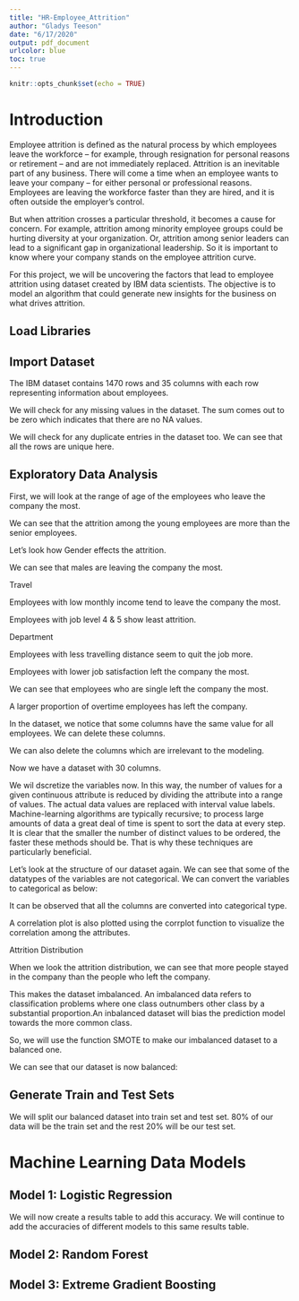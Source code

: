 ```yaml
---
title: "HR-Employee_Attrition"
author: "Gladys Teeson"
date: "6/17/2020"
output: pdf_document
urlcolor: blue
toc: true
---
```


```r
knitr::opts_chunk$set(echo = TRUE)
```

# Introduction

Employee attrition is defined as the natural process by which employees leave the workforce – for example, through resignation for personal reasons or retirement – and are not immediately replaced. Attrition is an inevitable part of any business. There will come a time when an employee wants to leave your company – for either personal or professional reasons. Employees are leaving the workforce faster than they are hired, and it is often outside the employer’s control.

But when attrition crosses a particular threshold, it becomes a cause for concern. For example, attrition among minority employee groups could be hurting diversity at your organization. Or, attrition among senior leaders can lead to a significant gap in organizational leadership. So it is important to know where your company stands on the employee attrition curve.

For this project, we will be uncovering the factors that lead to employee attrition using dataset created by IBM data scientists.  The objective is to model an algorithm that could generate new insights for the business on what drives attrition.

## Load Libraries

## Import Dataset

The IBM dataset contains 1470 rows and 35 columns with each row representing information about employees.

We will check for any missing values in the dataset.
The sum comes out to be zero which indicates that there are no NA values.

We will check for any duplicate entries in the dataset too.
We can see that all the rows are unique here.

## Exploratory Data Analysis

First, we will look at the range of age of the employees who leave the company the most.

We can see that the attrition among the young employees are more than the senior employees.

Let's look how Gender effects the attrition.

We can see that males are leaving the company the most.


Travel

Employees with low monthly income tend to leave the company the most.


Employees with job level 4 & 5 show least attrition.

Department

Employees with less travelling distance seem to quit the job more.

Employees with lower job satisfaction left the company the most.


We can see that employees who are single left the company the most.

A larger proportion of overtime employees has left the company.

In the dataset, we notice that some columns have the same value for all employees. We can delete these columns.

We can also delete the columns which are irrelevant to the modeling.

Now we have a dataset with 30 columns.


We wil dscretize the variables now. In this way, the number of values for a given continuous attribute is reduced by dividing the attribute into a range of values. The actual data values are replaced with interval value labels. Machine-learning algorithms are typically recursive; to process large amounts of data a great deal of time is spent to sort the data at every step. It is clear that the smaller the number of distinct values to be ordered, the faster these methods should be. That is why these techniques are particularly beneficial.

Let's look at the structure of our dataset again. We can see that some of the datatypes of the variables are not categorical. We can convert the variables to categorical as below:

It can be observed that all the columns are converted into categorical type.


A correlation plot is also plotted using the corrplot function to visualize the correlation among the attributes.

Attrition Distribution

When we look the attrition distribution, we can see that more people stayed in the company than the people who left the company. 

This makes the dataset imbalanced. An imbalanced data refers to classification problems where one class outnumbers other class by a substantial proportion.An inbalanced dataset will bias the prediction model towards the more common class.

So, we will use the function SMOTE to make our imbalanced dataset to a balanced one.

We can see that our dataset is now balanced:

## Generate Train and Test Sets

We will split our balanced dataset into train set and test set. 80% of our data will be the train set and the rest 20% will be our test set.

# Machine Learning Data Models

## Model 1: Logistic Regression



We will now create a results table to add this accuracy. We will continue to add the accuracies of different models to this same results table.

## Model 2: Random Forest

## Model 3: Extreme Gradient Boosting

